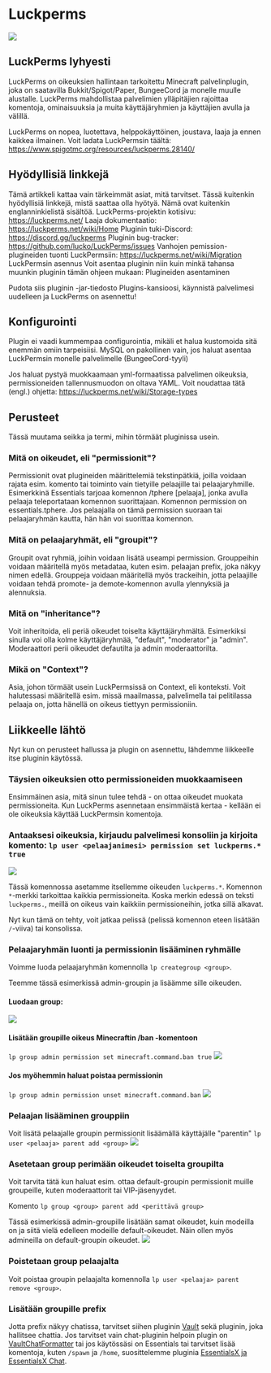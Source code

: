 # Luckperms

![](https://docs.bittivirta.fi/assets/docs/img/crisp/luckperms_yojx8p.webp)

## LuckPerms lyhyesti

LuckPerms on oikeuksien hallintaan tarkoitettu Minecraft palvelinplugin, joka on
saatavilla Bukkit/Spigot/Paper, BungeeCord ja monelle muulle alustalle.
LuckPerms mahdollistaa palvelimien ylläpitäjien rajoittaa komentoja,
ominaisuuksia ja muita käyttäjäryhmien ja käyttäjien avulla ja välillä.

LuckPerms on nopea, luotettava, helppokäyttöinen, joustava, laaja ja ennen
kaikkea ilmainen. Voit ladata LuckPermsin täältä:
https://www.spigotmc.org/resources/luckperms.28140/

## Hyödyllisiä linkkejä

Tämä artikkeli kattaa vain tärkeimmät asiat, mitä tarvitset. Tässä kuitenkin
hyödyllisiä linkkejä, mistä saattaa olla hyötyä. Nämä ovat kuitenkin
englanninkielistä sisältöä. LuckPerms-projektin kotisivu: https://luckperms.net/
Laaja dokumentaatio: https://luckperms.net/wiki/Home Pluginin tuki-Discord:
https://discord.gg/luckperms Pluginin bug-tracker:
https://github.com/lucko/LuckPerms/issues Vanhojen pemission-plugineiden tuonti
LuckPermsiin: https://luckperms.net/wiki/Migration LuckPermsin asennus Voit
asentaa pluginin niin kuin minkä tahansa muunkin pluginin tämän ohjeen mukaan:
Plugineiden asentaminen

Pudota siis pluginin -jar-tiedosto Plugins-kansioosi, käynnistä palvelimesi
uudelleen ja LuckPerms on asennettu!

## Konfigurointi

Plugin ei vaadi kummempaa configurointia, mikäli et halua kustomoida sitä
enemmän omiin tarpeisiisi. MySQL on pakollinen vain, jos haluat asentaa
LuckPermsin monelle palvelimelle (BungeeCord-tyyli)

Jos haluat pystyä muokkaamaan yml-formaatissa palvelimen oikeuksia,
permissioneiden tallennusmuodon on oltava YAML. Voit noudattaa tätä (engl.)
ohjetta: https://luckperms.net/wiki/Storage-types

## Perusteet

Tässä muutama seikka ja termi, mihin törmäät pluginissa usein.

### Mitä on oikeudet, eli "permissionit"?

Permissionit ovat plugineiden määrittelemiä tekstinpätkiä, joilla voidaan rajata
esim. komento tai toiminto vain tietyille pelaajille tai pelaajaryhmille.
Esimerkkinä Essentials tarjoaa komennon /tphere [pelaaja], jonka avulla pelaaja
teleportataan komennon suorittajaan. Komennon permission on essentials.tphere.
Jos pelaajalla on tämä permission suoraan tai pelaajaryhmän kautta, hän hän voi
suorittaa komennon.

### Mitä on pelaajaryhmät, eli "groupit"?

Groupit ovat ryhmiä, joihin voidaan lisätä useampi permission. Grouppeihin
voidaan määritellä myös metadataa, kuten esim. pelaajan prefix, joka näkyy nimen
edellä. Grouppeja voidaan määritellä myös trackeihin, jotta pelaajille voidaan
tehdä promote- ja demote-komennon avulla ylennyksiä ja alennuksia.

### Mitä on "inheritance"?

Voit inheritoida, eli periä oikeudet toiselta käyttäjäryhmältä. Esimerkiksi
sinulla voi olla kolme käyttäjäryhmää, "default", "moderator" ja "admin".
Moderaattori perii oikeudet defautilta ja admin moderaattorilta.

### Mikä on "Context"?

Asia, johon törmäät usein LuckPermsissä on Context, eli konteksti. Voit
halutessasi määritellä esim. missä maailmassa, palvelimella tai pelitilassa
pelaaja on, jotta hänellä on oikeus tiettyyn permissioniin.

## Liikkeelle lähtö

Nyt kun on perusteet hallussa ja plugin on asennettu, lähdemme liikkeelle itse
pluginin käytössä.

### Täysien oikeuksien otto permissioneiden muokkaamiseen

Ensimmäinen asia, mitä sinun tulee tehdä - on ottaa oikeudet muokata
permissioneita. Kun LuckPerms asennetaan ensimmäistä kertaa - kellään ei ole
oikeuksia käyttää LuckPermsin komentoja.

### Antaaksesi oikeuksia, kirjaudu palvelimesi konsoliin ja kirjoita komento: `lp user <pelaajanimesi> permission set luckperms.* true`

![](https://docs.bittivirta.fi/assets/docs/img/crisp/1624735639756_1sbtq45.webp)

Tässä komennossa asetamme itsellemme oikeuden `luckperms.*`. Komennon `*`-merkki
tarkoittaa kaikkia permissioneita. Koska merkin edessä on teksti `luckperms.`,
meillä on oikeus vain kaikkiin permissioneihin, jotka sillä alkavat.

Nyt kun tämä on tehty, voit jatkaa pelissä (pelissä komennon eteen lisätään
`/`-viiva) tai konsolissa.

### Pelaajaryhmän luonti ja permissionin lisääminen ryhmälle

Voimme luoda pelaajaryhmän komennolla `lp creategroup <group>`.

Teemme tässä esimerkissä admin-groupin ja lisäämme sille oikeuden.

#### Luodaan group:

![](https://docs.bittivirta.fi/assets/docs/img/crisp/1624739218226_ph7tsk.webp)

#### Lisätään groupille oikeus Minecraftin /ban -komentoon

`lp group admin permission set minecraft.command.ban true`
![](https://docs.bittivirta.fi/assets/docs/img/crisp/1624739267750_1uckk7w.webp)

#### Jos myöhemmin haluat poistaa permissionin

`lp group admin permission unset minecraft.command.ban`
![](https://docs.bittivirta.fi/assets/docs/img/crisp/1624739408229_1u6sslw.webp)

### Pelaajan lisääminen grouppiin

Voit lisätä pelaajalle groupin permissionit lisäämällä käyttäjälle "parentin"
`lp user <pelaaja> parent add <group>`
![](https://docs.bittivirta.fi/assets/docs/img/crisp/1624739533449_62mxe3.webp)

### Asetetaan group perimään oikeudet toiselta groupilta

Voit tarvita tätä kun haluat esim. ottaa default-groupin permissionit muille
groupeille, kuten moderaattorit tai VIP-jäsenyydet.

Komento `lp group <group> parent add <perittävä group>`

Tässä esimerkissä admin-groupille lisätään samat oikeudet, kuin modeilla on ja
siitä vielä edelleen modeille default-oikeudet. Näin ollen myös admineilla on
default-groupin oikeudet.
![](https://docs.bittivirta.fi/assets/docs/img/crisp/1624743824105_1ly3cop.webp)

### Poistetaan group pelaajalta

Voit poistaa groupin pelaajalta komennolla
`lp user <pelaaja> parent remove <group>`.

### Lisätään groupille prefix

Jotta prefix näkyy chatissa, tarvitset siihen pluginin
[Vault](https://dev.bukkit.org/projects/vault) sekä pluginin, joka hallitsee
chattia. Jos tarvitset vain chat-pluginin helpoin plugin on
[VaultChatFormatter](https://www.spigotmc.org/resources/vaultchatformatter.49016/)
tai jos käytössäsi on Essentials tai tarvitset lisää komentoja, kuten `/spawn`
ja `/home`, suosittelemme pluginia
[EssentialsX ja EssentialsX Chat](https://essentialsx.net/downloads.html).
